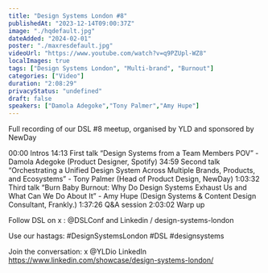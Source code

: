 ```yaml
---
title: "Design Systems London #8"
publishedAt: "2023-12-14T09:00:37Z"
image: "./hqdefault.jpg"
dateAdded: "2024-02-01"
poster: "./maxresdefault.jpg"
videoUrl: "https://www.youtube.com/watch?v=q9PZUpl-WZ8"
localImages: true
tags: ["Design Systems London", "Multi-brand", "Burnout"]
categories: ["Video"]
duration: "2:08:29"
privacyStatus: "undefined"
draft: false
speakers: ["Damola Adegoke","Tony Palmer","Amy Hupe"]
---
```

Full recording of our DSL #8 meetup, organised by YLD and sponsored by NewDay

00:00 Intros
14:13 First talk
“Design Systems from a Team Members POV” - Damola Adegoke (Product Designer, Spotify)
34:59 Second talk
“Orchestrating a Unified Design System Across Multiple Brands, Products, and Ecosystems” - Tony Palmer (Head of Product Design, NewDay)
1:03:32 Third talk
“Burn Baby Burnout: Why Do Design Systems Exhaust Us and What Can We Do About It” - Amy Hupe (Design Systems & Content Design Consultant, Frankly.)
1:37:26 Q&A session
2:03:02 Warp up

Follow DSL on x : @DSLConf
and Linkedin  / design-systems-london

Use our hastags: #DesignSystemsLondon #DSL #designsystems 

Join the conversation:
x @YLDio
LinkedIn https://www.linkedin.com/showcase/design-systems-london/
